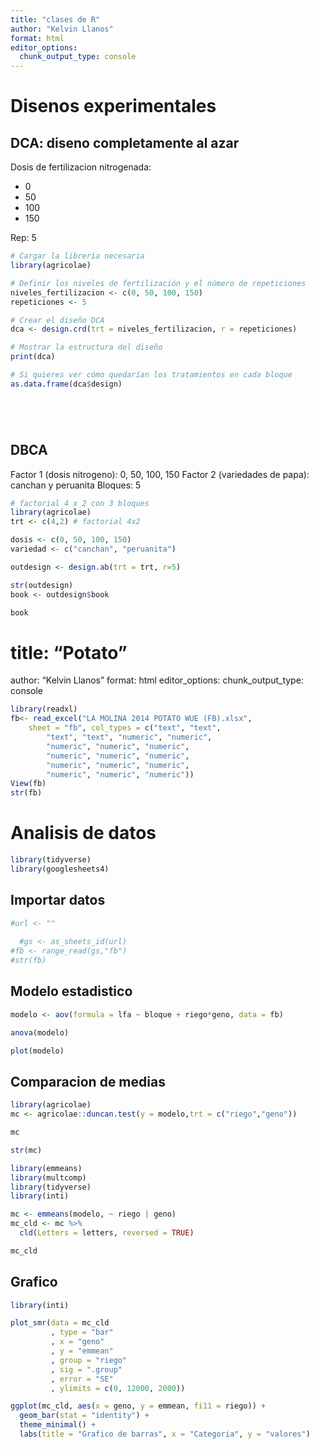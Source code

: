 ```yaml
---
title: "clases de R"
author: "Kelvin Llanos"
format: html
editor_options: 
  chunk_output_type: console
---
```


# Disenos experimentales

## DCA: diseno completamente al azar

Dosis de fertilizacion nitrogenada:

- 0
- 50
- 100
- 150

Rep: 5

```r
# Cargar la librería necesaria
library(agricolae)

# Definir los niveles de fertilización y el número de repeticiones
niveles_fertilizacion <- c(0, 50, 100, 150)
repeticiones <- 5

# Crear el diseño DCA
dca <- design.crd(trt = niveles_fertilizacion, r = repeticiones)

# Mostrar la estructura del diseño
print(dca)

# Si quieres ver cómo quedarían los tratamientos en cada bloque
as.data.frame(dca$design)






```

## DBCA

Factor 1 (dosis nitrogeno): 0, 50, 100, 150
Factor 2 (variedades de papa): canchan y peruanita
Bloques: 5
```r
# factorial 4 x 2 con 3 bloques
library(agricolae)
trt <- c(4,2) # factorial 4x2

dosis <- c(0, 50, 100, 150)
variedad <- c("canchan", "peruanita")

outdesign <- design.ab(trt = trt, r=5)

str(outdesign)
book <- outdesign$book

book
```

# title: "Potato"
author: "Kelvin Llanos"
format: html
editor_options: 
  chunk_output_type: console
  
```r
library(readxl)
fb<- read_excel("LA MOLINA 2014 POTATO WUE (FB).xlsx", 
    sheet = "fb", col_types = c("text", "text", 
        "text", "text", "numeric", "numeric", 
        "numeric", "numeric", "numeric", 
        "numeric", "numeric", "numeric", 
        "numeric", "numeric", "numeric", 
        "numeric", "numeric", "numeric"))
View(fb)
str(fb)

```



# Analisis de datos

```r
library(tidyverse)
library(googlesheets4)
```

## Importar datos

```r
#url <- ""
  
  #gs <- as_sheets_id(url)
#fb <- range_read(gs,"fb")
#str(fb)
```

## Modelo estadistico

```r
modelo <- aov(formula = lfa ~ bloque + riego*geno, data = fb)

anova(modelo)

plot(modelo)

```

## Comparacion de medias 

```r

library(agricolae)
mc <- agricolae::duncan.test(y = modelo,trt = c("riego","geno"))

mc

str(mc)
```


```r

library(emmeans)
library(multcomp)
library(tidyverse)
library(inti)

mc <- emmeans(modelo, ~ riego | geno)
mc_cld <- mc %>%
  cld(Letters = letters, reversed = TRUE)

mc_cld
```

## Grafico

```r
library(inti)

plot_smr(data = mc_cld
         , type = "bar"
         , x = "geno"
         , y = "emmean"
         , group = "riego"
         , sig = ".group"
         , error = "SE"
         , ylimits = c(0, 12000, 2000))
```

```r
ggplot(mc_cld, aes(x = geno, y = emmean, fi11 = riego)) + 
  geom_bar(stat = "identity") +
  theme_minimal() +
  labs(title = "Grafico de barras", x = "Categoria", y = "valores")
```


